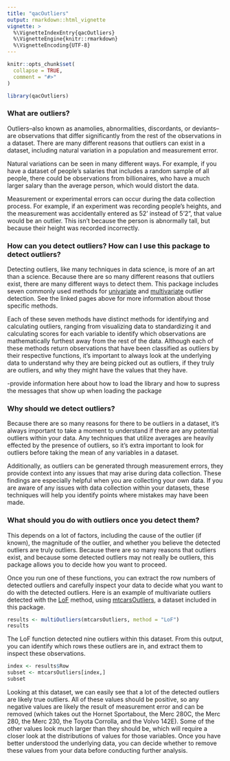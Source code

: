 ```yaml
---
title: "qacOutliers"
output: rmarkdown::html_vignette
vignette: >
  %\VignetteIndexEntry{qacOutliers}
  %\VignetteEngine{knitr::rmarkdown}
  %\VignetteEncoding{UTF-8}
---
```


```r
knitr::opts_chunk$set(
  collapse = TRUE,
  comment = "#>"
)
```

```r
library(qacOutliers)
```

### What are outliers? 
Outliers--also known as anamolies, abnormalities, discordants, or deviants--are observations that differ significantly from the rest of the observations in a dataset. There are many different reasons that outliers can exist in a dataset, including natural variation in a population and measurement error.

Natural variations can be seen in many different ways. For example, if you have a dataset of people's salaries that includes a random sample of all people, there could be observations from billionaires, who have a much larger salary than the average person, which would distort the data. 

Measurement or experimental errors can occur during the data collection process. For example, if an experiment was recording people's heights, and the measurement was accidentally entered as 52' instead of 5'2", that value would be an outlier. This isn't because the person is abnormally tall, but because their height was recorded incorrectly. 

### How can you detect outliers? How can I use this package to detect outliers?

Detecting outliers, like many techniques in data science, is more of an art than a science. Because there are so many different reasons that outliers exist, there are many different ways to detect them. This package includes seven commonly used methods for [univariate](Univariate.html) and [multivariate](Multivariate.html) outlier detection. See the linked pages above for more information about those specific methods. 

Each of these seven methods have distinct methods for identifying and calculating outliers, ranging from visualizing data to standardizing it and calculating scores for each variable to identify which observations are mathematically furthest away from the rest of the data. Although each of these methods return observations that have been classified as outliers by their respective functions, it's important to always look at the underlying data to understand why they are being picked out as outliers, if they truly are outliers, and why they might have the values that they have. 

-provide information here about how to load the library and how to supress the messages that show up when loading the package

### Why should we detect outliers?

Because there are so many reasons for there to be outliers in a dataset, it's always important to take a moment to understand if there are any potential outliers within your data. Any techniques that utilize averages are heavily effected by the presence of outliers, so it's extra important to look for outliers before taking the mean of any variables in a dataset. 

Additionally, as outliers can be generated through measurement errors, they provide context into any issues that may arise during data collection. These findings are especially helpful when you are collecting your own data. If you are aware of any issues with data collection within your datasets, these techniques will help you identify points where mistakes may have been made. 

### What should you do with outliers once you detect them? 

This depends on a lot of factors, including the cause of the outlier (if known), the magnitude of the outlier, and whether you believe the detected outliers are truly outliers. Because there are so many reasons that outliers exist, and because some detected outliers may not really be outliers, this package allows you to decide how you want to proceed. 

Once you run one of these functions, you can extract the row numbers of detected outliers and carefully inspect your data to decide what you want to do with the detected outliers. Here is an example of multivariate outliers detected with the [LoF](Multivariate.html#local-outlier-factor-lof) method, using [mtcarsOutliers](https://chenning2011.github.io/qacOutliers/reference/mtcarsOutliers.html), a dataset included in this package. 

```r
results <- multiOutliers(mtcarsOutliers, method = "LoF")
results
```

The LoF function detected nine outliers within this dataset. From this output, you can identify which rows these outliers are in, and extract them to inspect these observations. 

```r
index <- results$Row
subset <- mtcarsOutliers[index,]
subset
```

Looking at this dataset, we can easily see that a lot of the detected outliers are likely true outliers. All of these values should be positive, so any negative values are likely the result of measurement error and can be removed (which takes out the Hornet Sportabout, the Merc 280C, the Merc 280, the Merc 230, the Toyota Corrolla, and the Volvo 142E). Some of the other values look much larger than they should be, which will require a closer look at the distributions of values for those variables. Once you have better understood the underlying data, you can decide whether to remove these values from your data before conducting further analysis. 

